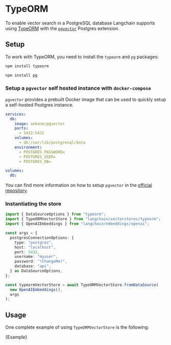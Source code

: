 # TypeORM

To enable vector search in a PostgreSQL database Langchain supports using [TypeORM](https://typeorm.io/) with the [`pgvector`](https://github.com/pgvector/pgvector) Postgres extension.

## Setup

To work with TypeORM, you need to install the `typeorm` and `pg` packages:

```bash npm2yarn
npm install typeorm
```

```bash npm2yarn
npm install pg
```

### Setup a `pgvector` self hosted instance with `docker-compose`

`pgvector` provides a prebuilt Docker image that can be used to quickly setup a self-hosted Postgres instance.

```yaml
services:
  db:
    image: ankane/pgvector
    ports:
      - 5432:5432
    volumes:
      - db:/var/lib/postgresql/data
    environment:
      - POSTGRES_PASSWORD=
      - POSTGRES_USER=
      - POSTGRES_DB=

volumes:
  db:
```

You can find more information on how to setup `pgvector` in the [official repository](https://github.com/pgvector/pgvector).

### Instantiating the store

```typescript
import { DataSourceOptions } from "typeorm";
import { TypeORMVectorStore } from "langchain/vectorstores/typeorm";
import { OpenAIEmbeddings } from "langchain/embeddings/openai";

const args = {
  postgresConnectionOptions: {
    type: "postgres",
    host: "localhost",
    port: 5432,
    username: "myuser",
    password: "!ChangeMe!",
    database: "api",
  } as DataSourceOptions,
};

const typeormVectorStore = await TypeORMVectorStore.fromDataSource(
  new OpenAIEmbeddings(),
  args
);
```

## Usage


One complete example of using `TypeORMVectorStore` is the following:

<CodeBlock language="typescript">{Example}</CodeBlock>

